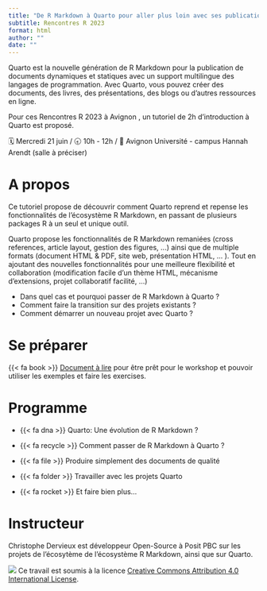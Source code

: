 ```yaml
---
title: "De R Markdown à Quarto pour aller plus loin avec ses publications"
subtitle: Rencontres R 2023
format: html
author: ""
date: ""
---
```


Quarto est la nouvelle génération de R Markdown pour la publication de documents dynamiques et statiques avec un support multilingue des langages de programmation. Avec Quarto, vous pouvez créer des documents, des livres, des présentations, des blogs ou d'autres ressources en ligne.

Pour ces Rencontres R 2023 à Avignon , un tutoriel de 2h d'introduction à Quarto est proposé.

::: when-where
🗓️ Mercredi 21 juin / 🕣 10h - 12h / 🏢 Avignon Université - campus Hannah Arendt (salle à préciser)
:::

# A propos

Ce tutoriel propose de découvrir comment Quarto reprend et repense les fonctionnalités de l'écosystème R Markdown, en passant de plusieurs packages R à un seul et unique outil.

Quarto propose les fonctionnalités de R Markdown remaniées (cross references, article layout, gestion des figures, \...) ainsi que de multiple formats (document HTML & PDF, site web, présentation HTML, \... ). Tout en ajoutant des nouvelles fonctionnalités pour une meilleure flexibilité et collaboration (modification facile d'un thème HTML, mécanisme d'extensions, projet collaboratif facilité, \...)

-   Dans quel cas et pourquoi passer de R Markdown à Quarto ?
-   Comment faire la transition sur des projets existants ?
-   Comment démarrer un nouveau projet avec Quarto ?

# Se préparer

{{< fa book >}} [Document à lire](preparatif.qmd) pour être prêt pour le workshop et pouvoir utiliser les exemples et faire les exercises.

# Programme

::: programme
-    {{< fa dna >}} Quarto: Une évolution de R Markdown ?

-   {{< fa recycle >}} Comment passer de R Markdown à Quarto ?

-   {{< fa file >}} Produire simplement des documents de qualité

-   {{< fa folder >}} Travailler avec les projets Quarto

-   {{< fa rocket >}} Et faire bien plus...
:::

# Instructeur

Christophe Dervieux est développeur Open-Source à Posit PBC sur les projets de l'écosytème de l'écosystème R Markdown, ainsi que sur Quarto.

![](https://i.creativecommons.org/l/by/4.0/88x31.png) Ce travail est soumis à la licence [Creative Commons Attribution 4.0 International License](#0).